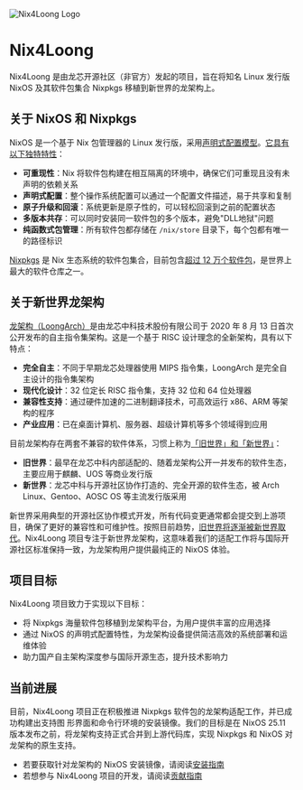 
<Image
  src={logo}
  alt="Nix4Loong Logo"
  className="mx-auto"
  width={200}
  height={200}
/>

# Nix4Loong

Nix4Loong 是由龙芯开源社区（非官方）发起的项目，旨在将知名 Linux 发行版 NixOS 及其软件包集合 Nixpkgs 移植到新世界的龙架构上。

## 关于 NixOS 和 Nixpkgs

NixOS 是一个基于 Nix 包管理器的 Linux 发行版，采用[声明式配置模型](https://nixos.org)。[它具有以下独特特性](https://nixos.org/guides/how-nix-works/)：

- **可重现性**：Nix 将软件包构建在相互隔离的环境中，确保它们可重现且没有未声明的依赖关系
- **声明式配置**：整个操作系统配置可以通过一个配置文件描述，易于共享和复制
- **原子升级和回滚**：系统更新是原子性的，可以轻松回滚到之前的配置状态
- **多版本共存**：可以同时安装同一软件包的多个版本，避免"DLL地狱"问题
- **纯函数式包管理**：所有软件包都存储在 `/nix/store` 目录下，每个包都有唯一的路径标识

[Nixpkgs](https://nixos.org) 是 Nix 生态系统的软件包集合，目前包含[超过 12 万个软件包](https://nixos.org)，是世界上最大的软件仓库之一。

## 关于新世界龙架构

[龙架构（LoongArch）](https://zh.wikipedia.org/wiki/LoongArch)是由龙芯中科技术股份有限公司于 2020 年 8 月 13 日首次公开发布的自主指令集架构。这是一个基于 RISC 设计理念的全新架构，具有以下特点：

- **完全自主**：不同于早期龙芯处理器使用 MIPS 指令集，LoongArch 是完全自主设计的指令集架构
- **现代化设计**：32 位定长 RISC 指令集，支持 32 位和 64 位处理器
- **兼容性支持**：通过硬件加速的二进制翻译技术，可高效运行 x86、ARM 等架构的程序
- **产业应用**：已在桌面计算机、服务器、超级计算机等多个领域得到应用

目前龙架构存在两套不兼容的软件体系，习惯上称为[「旧世界」和「新世界」](https://areweloongyet.com/docs/old-and-new-worlds/)：

- **旧世界**：最早在龙芯中科内部适配的、随着龙架构公开一并发布的软件生态，主要应用于麒麟、UOS 等商业发行版
- **新世界**：龙芯中科与开源社区协作打造的、完全开源的软件生态，被 Arch Linux、Gentoo、AOSC OS 等主流发行版采用

新世界采用典型的开源社区协作模式开发，所有代码变更通常都会提交到上游项目，确保了更好的兼容性和可维护性。按照目前趋势，[旧世界将逐渐被新世界取代](https://areweloongyet.com/docs/old-and-new-worlds/)。Nix4Loong 项目专注于新世界龙架构，这意味着我们的适配工作将与国际开源社区标准保持一致，为龙架构用户提供最纯正的 NixOS 体验。

## 项目目标

Nix4Loong 项目致力于实现以下目标：

- 将 Nixpkgs 海量软件包移植到龙架构平台，为用户提供丰富的应用选择
- 通过 NixOS 的声明式配置特性，为龙架构设备提供简洁高效的系统部署和运维体验
- 助力国产自主架构深度参与国际开源生态，提升技术影响力

## 当前进展

目前，Nix4Loong 项目正在积极推进 Nixpkgs 软件包的龙架构适配工作，并已成功构建出支持图
形界面和命令行环境的安装镜像。我们的目标是在 NixOS 25.11 版本发布之前，将龙架构支持正式合并到上游代码库，实现 Nixpkgs 和 NixOS 对龙架构的原生支持。

- 若要获取针对龙架构的 NixOS 安装镜像，请阅读[安装指南](./installation)
- 若想参与 Nix4Loong 项目的开发，请阅读[贡献指南](./contributing)
